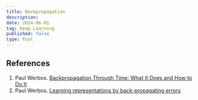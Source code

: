 ```yaml
---
title: Backpropagation
description:
date: 2024-06-01
tag: Deep Learning
published: false
type: Post
---
```


## References

1. Paul Werbos. [Backpropagation Through Time: What It Does and How to Do It](https://www.researchgate.net/publication/220365419_Backpropagation_Through_Time_What_It_Does_and_How_to_Do_It)
2. Paul Werbos. [Learning representations by back-propagating errors](https://www.researchgate.net/publication/220365421_Learning_representations_by_back-propagating_errors)
